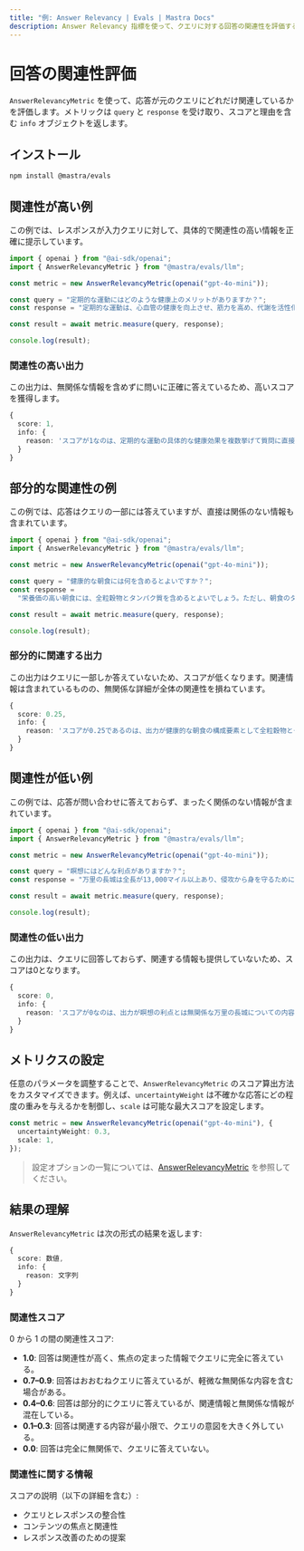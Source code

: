 ```yaml
---
title: "例: Answer Relevancy | Evals | Mastra Docs"
description: Answer Relevancy 指標を使って、クエリに対する回答の関連性を評価する例。
---
```




# 回答の関連性評価

<ScorerCallout />

`AnswerRelevancyMetric` を使って、応答が元のクエリにどれだけ関連しているかを評価します。メトリックは `query` と `response` を受け取り、スコアと理由を含む `info` オブジェクトを返します。

## インストール

```bash copy
npm install @mastra/evals
```


## 関連性が高い例

この例では、レスポンスが入力クエリに対して、具体的で関連性の高い情報を正確に提示しています。

```typescript filename="src/example-high-answer-relevancy.ts" showLineNumbers copy
import { openai } from "@ai-sdk/openai";
import { AnswerRelevancyMetric } from "@mastra/evals/llm";

const metric = new AnswerRelevancyMetric(openai("gpt-4o-mini"));

const query = "定期的な運動にはどのような健康上のメリットがありますか？";
const response = "定期的な運動は、心血管の健康を向上させ、筋力を高め、代謝を活性化し、エンドルフィンの分泌によってメンタルの健康を改善します。";

const result = await metric.measure(query, response);

console.log(result);
```


### 関連性の高い出力

この出力は、無関係な情報を含めずに問いに正確に答えているため、高いスコアを獲得します。

```typescript
{
  score: 1,
  info: {
    reason: 'スコアが1なのは、定期的な運動の具体的な健康効果を複数挙げて質問に直接答えているためです。これには、心血管の健康、筋力、代謝、そしてメンタルヘルスの向上が含まれます。いずれの点も関連性が高く、健康効果への包括的な理解に貢献しています。'
  }
}
```


## 部分的な関連性の例

この例では、応答はクエリの一部には答えていますが、直接は関係のない情報も含まれています。

```typescript filename="src/example-partial-answer-relevancy.ts" showLineNumbers copy
import { openai } from "@ai-sdk/openai";
import { AnswerRelevancyMetric } from "@mastra/evals/llm";

const metric = new AnswerRelevancyMetric(openai("gpt-4o-mini"));

const query = "健康的な朝食には何を含めるとよいですか？";
const response =
  "栄養価の高い朝食には、全粒穀物とタンパク質を含めるとよいでしょう。ただし、朝食のタイミングも同様に重要です—起床後2時間以内に食べると、1日を通して代謝とエネルギーレベルが最適化されることが研究で示されています。";

const result = await metric.measure(query, response);

console.log(result);
```


### 部分的に関連する出力

この出力はクエリに一部しか答えていないため、スコアが低くなります。関連情報は含まれているものの、無関係な詳細が全体の関連性を損ねています。

```typescript
{
  score: 0.25,
  info: {
    reason: 'スコアが0.25であるのは、出力が健康的な朝食の構成要素として全粒穀物とタンパク質に言及し、直接的な回答を示していて一定の関連性があるためです。ただし、朝食のタイミングやそれが代謝・エネルギーレベルに及ぼす影響に関する追加情報は質問に直接関係せず、全体としての関連性スコアを下げています。'
  }
}
```


## 関連性が低い例

この例では、応答が問い合わせに答えておらず、まったく関係のない情報が含まれています。

```typescript filename="src/example-low-answer-relevancy.ts" showLineNumbers copy
import { openai } from "@ai-sdk/openai";
import { AnswerRelevancyMetric } from "@mastra/evals/llm";

const metric = new AnswerRelevancyMetric(openai("gpt-4o-mini"));

const query = "瞑想にはどんな利点がありますか？";
const response = "万里の長城は全長が13,000マイル以上あり、侵攻から身を守るために明代に建設されました。";

const result = await metric.measure(query, response);

console.log(result);
```


### 関連性の低い出力

この出力は、クエリに回答しておらず、関連する情報も提供していないため、スコアは0となります。

```typescript
{
  score: 0,
  info: {
    reason: 'スコアが0なのは、出力が瞑想の利点とは無関係な万里の長城についての内容であり、入力された質問に答えるための関連情報や文脈を一切提供していないためです。'
  }
}
```


## メトリクスの設定

任意のパラメータを調整することで、`AnswerRelevancyMetric` のスコア算出方法をカスタマイズできます。例えば、`uncertaintyWeight` は不確かな応答にどの程度の重みを与えるかを制御し、`scale` は可能な最大スコアを設定します。

```typescript showLineNumbers copy
const metric = new AnswerRelevancyMetric(openai("gpt-4o-mini"), {
  uncertaintyWeight: 0.3,
  scale: 1,
});
```

> 設定オプションの一覧については、[AnswerRelevancyMetric](/reference/evals/answer-relevancy.mdx) を参照してください。


## 結果の理解

`AnswerRelevancyMetric` は次の形式の結果を返します:

```typescript
{
  score: 数値,
  info: {
    reason: 文字列
  }
}
```


### 関連性スコア

0 から 1 の間の関連性スコア:

- **1.0**: 回答は関連性が高く、焦点の定まった情報でクエリに完全に答えている。
- **0.7–0.9**: 回答はおおむねクエリに答えているが、軽微な無関係な内容を含む場合がある。
- **0.4–0.6**: 回答は部分的にクエリに答えているが、関連情報と無関係な情報が混在している。
- **0.1–0.3**: 回答は関連する内容が最小限で、クエリの意図を大きく外している。
- **0.0**: 回答は完全に無関係で、クエリに答えていない。

### 関連性に関する情報

スコアの説明（以下の詳細を含む）:

- クエリとレスポンスの整合性
- コンテンツの焦点と関連性
- レスポンス改善のための提案

<GithubLink
  outdated={true}
  marginTop='mt-16'
  link="https://github.com/mastra-ai/mastra/blob/main/examples/basics/evals/answer-relevancy"
/>